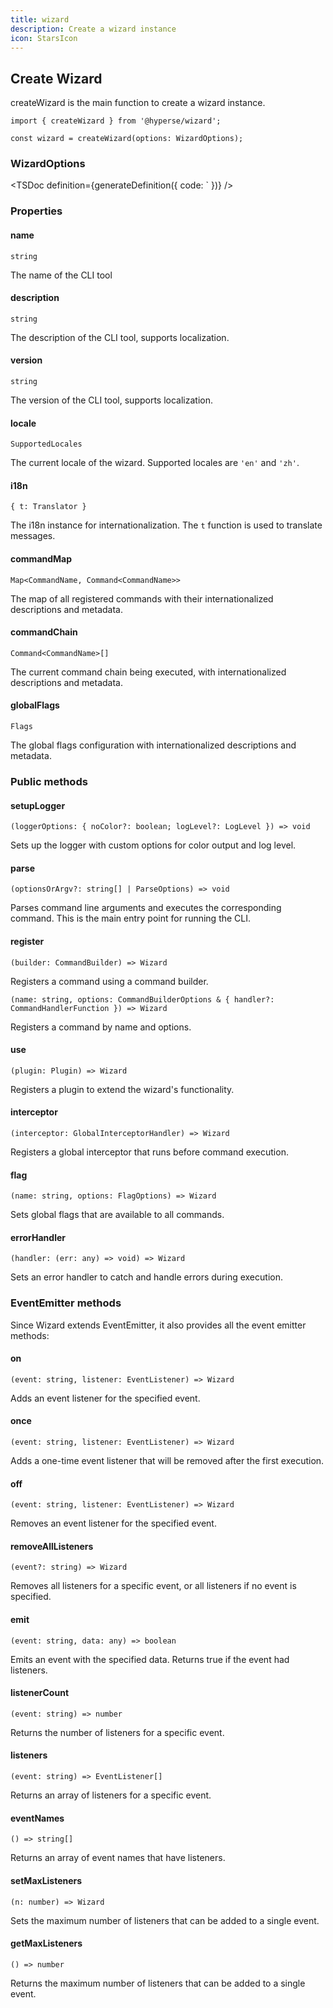 ```yaml
---
title: wizard
description: Create a wizard instance
icon: StarsIcon
---
```



## Create Wizard

createWizard is the main function to create a wizard instance.

```tsx
import { createWizard } from '@hyperse/wizard';

const wizard = createWizard(options: WizardOptions);
```

### WizardOptions

<TSDoc
  definition={generateDefinition({
    code: `
  })}
/>

### Properties

#### name

`string`

The name of the CLI tool

#### description

`string`

The description of the CLI tool, supports localization.

#### version

`string`

The version of the CLI tool, supports localization.

#### locale

`SupportedLocales`

The current locale of the wizard. Supported locales are `'en'` and `'zh'`.

#### i18n

`{ t: Translator }`

The i18n instance for internationalization. The `t` function is used to translate messages.

#### commandMap

`Map<CommandName, Command<CommandName>>`

The map of all registered commands with their internationalized descriptions and metadata.

#### commandChain

`Command<CommandName>[]`

The current command chain being executed, with internationalized descriptions and metadata.

#### globalFlags

`Flags`

The global flags configuration with internationalized descriptions and metadata.

### Public methods

#### setupLogger

`(loggerOptions: { noColor?: boolean; logLevel?: LogLevel }) => void`

Sets up the logger with custom options for color output and log level.

#### parse

`(optionsOrArgv?: string[] | ParseOptions) => void`

Parses command line arguments and executes the corresponding command. This is the main entry point for running the CLI.

#### register

`(builder: CommandBuilder) => Wizard`

Registers a command using a command builder.

`(name: string, options: CommandBuilderOptions & { handler?: CommandHandlerFunction }) => Wizard`

Registers a command by name and options.

#### use

`(plugin: Plugin) => Wizard`

Registers a plugin to extend the wizard's functionality.

#### interceptor

`(interceptor: GlobalInterceptorHandler) => Wizard`

Registers a global interceptor that runs before command execution.

#### flag

`(name: string, options: FlagOptions) => Wizard`

Sets global flags that are available to all commands.

#### errorHandler

`(handler: (err: any) => void) => Wizard`

Sets an error handler to catch and handle errors during execution.

### EventEmitter methods

Since Wizard extends EventEmitter, it also provides all the event emitter methods:

#### on

`(event: string, listener: EventListener) => Wizard`

Adds an event listener for the specified event.

#### once

`(event: string, listener: EventListener) => Wizard`

Adds a one-time event listener that will be removed after the first execution.

#### off

`(event: string, listener: EventListener) => Wizard`

Removes an event listener for the specified event.

#### removeAllListeners

`(event?: string) => Wizard`

Removes all listeners for a specific event, or all listeners if no event is specified.

#### emit

`(event: string, data: any) => boolean`

Emits an event with the specified data. Returns true if the event had listeners.

#### listenerCount

`(event: string) => number`

Returns the number of listeners for a specific event.

#### listeners

`(event: string) => EventListener[]`

Returns an array of listeners for a specific event.

#### eventNames

`() => string[]`

Returns an array of event names that have listeners.

#### setMaxListeners

`(n: number) => Wizard`

Sets the maximum number of listeners that can be added to a single event.

#### getMaxListeners

`() => number`

Returns the maximum number of listeners that can be added to a single event.
